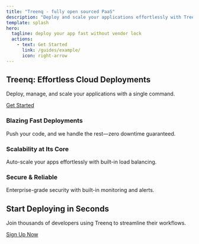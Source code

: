 ```yaml
---
title: "Treenq - fully open sourced PaaS"
description: "Deploy and scale your applications effortlessly with Treenq, the modern platform for developers."
template: splash
hero:
  tagline: deploy your app fast without vendor lock
  actions:
    - text: Get Started
      link: /guides/example/
      icon: right-arrow
---
```


<section class="hero">
  <h1>Treenq: Effortless Cloud Deployments</h1>
  <p>Deploy, manage, and scale your applications with a single command.</p>
  <a href="/signup" class="button">
    Get Started
  </a>
</section>

<section class="features">
  <div class="feature-card">
    <h3>Blazing Fast Deployments</h3>
    <p>Push your code, and we handle the rest—zero downtime guaranteed.</p>
  </div>
  <div class="feature-card">
    <h3>Scalability at Its Core</h3>
    <p>Auto-scale your apps effortlessly with built-in load balancing.</p>
  </div>
  <div class="feature-card">
    <h3>Secure & Reliable</h3>
    <p>Enterprise-grade security with built-in monitoring and alerts.</p>
  </div>
</section>

<section class="cta">
  <h2>Start Deploying in Seconds</h2>
  <p>
    Join thousands of developers using Treenq to streamline their workflows.
  </p>
  <a href="/signup" class="button">
    Sign Up Now
  </a>
</section>
